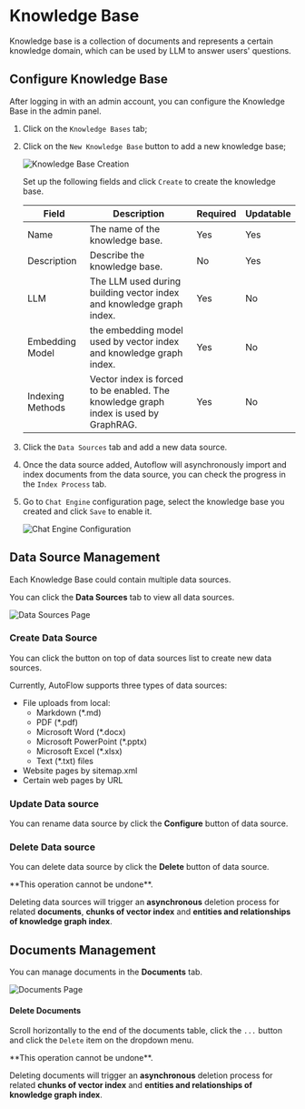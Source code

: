 
# Knowledge Base

Knowledge base is a collection of documents and represents a certain knowledge domain, which can be used by LLM to answer users' questions.

## Configure Knowledge Base

After logging in with an admin account, you can configure the Knowledge Base in the admin panel.

1. Click on the `Knowledge Bases` tab;
2. Click on the `New Knowledge Base` button to add a new knowledge base;

    ![Knowledge Base Creation](https://github.com/user-attachments/assets/61a332b0-b1de-42f2-a107-6b08c743b12d)

    Set up the following fields and click `Create` to create the knowledge base.

    | Field            | Description                                                                          | Required | Updatable |
    | ---------------- | ------------------------------------------------------------------------------------ | -------- | --------- |
    | Name             | The name of the knowledge base.                                                      | Yes      | Yes       |
    | Description      | Describe the knowledge base.                                                         | No       | Yes       |
    | LLM              | The LLM used during building vector index and knowledge graph index.                 | Yes      | No        |
    | Embedding Model  | the embedding model used by vector index and knowledge graph index.                  | Yes      | No        |
    | Indexing Methods | Vector index is forced to be enabled. The knowledge graph index is used by GraphRAG. | Yes      | No        |


3. Click the `Data Sources` tab and add a new data source.

4. Once the data source added, Autoflow will asynchronously import and index documents from the data source, you can check the progress in the `Index Process` tab.

5. Go to `Chat Engine` configuration page, select the knowledge base you created and click `Save` to enable it.

    ![Chat Engine Configuration](https://github.com/user-attachments/assets/2572dc02-ce77-4d2f-a4ba-68bc6858d44c)


## Data Source Management

Each Knowledge Base could contain multiple data sources.

You can click the **Data Sources** tab to view all data sources.

![Data Sources Page](https://github.com/user-attachments/assets/dc865796-3660-4e25-9218-9ad4efd0fb97)

### Create Data Source

You can click the button on top of data sources list to create new data sources.

Currently, AutoFlow supports three types of data sources:

- File uploads from local:
  - Markdown (\*.md)
  - PDF (\*.pdf)
  - Microsoft Word (\*.docx)
  - Microsoft PowerPoint (\*.pptx)
  - Microsoft Excel (\*.xlsx)
  - Text (\*.txt) files
- Website pages by sitemap.xml
- Certain web pages by URL

### Update Data source

You can rename data source by click the **Configure** button of data source.

### Delete Data source

You can delete data source by click the **Delete** button of data source.

<Callout>
  **This operation cannot be undone**.

  Deleting data sources will trigger an **asynchronous** deletion process for related **documents**, **chunks of vector index**
  and **entities and relationships of knowledge graph index**.
</Callout>

## Documents Management

You can manage documents in the **Documents** tab.

![Documents Page](https://github.com/user-attachments/assets/878d2809-97a6-4a87-8d3a-3481f8bb863b)

#### Delete Documents

Scroll horizontally to the end of the documents table, click the `...` button and click the `Delete` item on the dropdown menu.

<Callout>
  **This operation cannot be undone**.

  Deleting documents will trigger an **asynchronous** deletion process for related **chunks of vector index**
  and **entities and relationships of knowledge graph index**.
</Callout>
